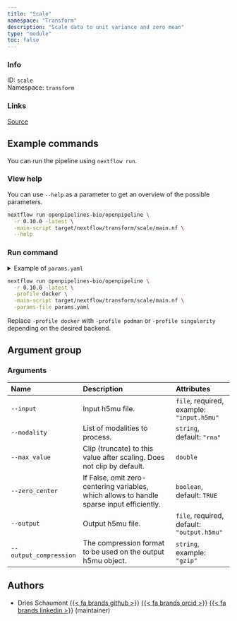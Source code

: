 ```yaml
---
title: "Scale"
namespace: "Transform"
description: "Scale data to unit variance and zero mean"
type: "module"
toc: false
---
```


::: {.column-margin}

### Info

ID: `scale`  
Namespace: `transform`

### Links
[Source](https://github.com/openpipelines-bio/openpipeline/blob/0.10.0/src/transform/scaling){.btn-action .btn-sm .btn-info .btn role="button"}

:::



## Example commands

You can run the pipeline using `nextflow run`.

### View help

You can use `--help` as a parameter to get an overview of the possible parameters.

```bash
nextflow run openpipelines-bio/openpipeline \
  -r 0.10.0 -latest \
  -main-script target/nextflow/transform/scale/main.nf \
  --help
```

### Run command

<details>
<summary>Example of `params.yaml`</summary>
```yaml
# Arguments
input: # please fill in - example: "input.h5mu"
modality: "rna"
# max_value: 123.0
zero_center: true
# output: "$id.$key.output.h5mu"
# output_compression: "gzip"

# Nextflow input-output arguments
publish_dir: # please fill in - example: "output/"
# param_list: "my_params.yaml"
```
</details>

```bash
nextflow run openpipelines-bio/openpipeline \
  -r 0.10.0 -latest \
  -profile docker \
  -main-script target/nextflow/transform/scale/main.nf \
  -params-file params.yaml
```

:::{.callout-note}
Replace `-profile docker` with `-profile podman` or `-profile singularity` depending on the desired backend.
:::

## Argument group

### Arguments

|Name                   |Description                                                                               |Attributes                                 |
|:----------------------|:-----------------------------------------------------------------------------------------|:------------------------------------------|
|`--input`              |Input h5mu file.                                                                          |`file`, required, example: `"input.h5mu"`  |
|`--modality`           |List of modalities to process.                                                            |`string`, default: `"rna"`                 |
|`--max_value`          |Clip (truncate) to this value after scaling. Does not clip by default.                    |`double`                                   |
|`--zero_center`        |If False, omit zero-centering variables, which allows to handle sparse input efficiently. |`boolean`, default: `TRUE`                 |
|`--output`             |Output h5mu file.                                                                         |`file`, required, default: `"output.h5mu"` |
|`--output_compression` |The compression format to be used on the output h5mu object.                              |`string`, example: `"gzip"`                |

## Authors


  * Dries Schaumont [{{< fa brands github >}}](https://github.com/DriesSchaumont) [{{< fa brands orcid >}}](https://orcid.org/0000-0002-4389-0440) [{{< fa brands linkedin >}}](https://linkedin.com/in/dries-schaumont) (maintainer)
